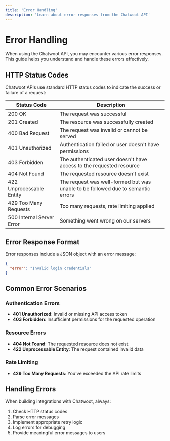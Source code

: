 ```yaml
---
title: 'Error Handling'
description: 'Learn about error responses from the Chatwoot API'
---
```


# Error Handling

When using the Chatwoot API, you may encounter various error responses. This guide helps you understand and handle these errors effectively.

## HTTP Status Codes

Chatwoot APIs use standard HTTP status codes to indicate the success or failure of a request:

| Status Code | Description |
|-------------|-------------|
| 200 OK | The request was successful |
| 201 Created | The resource was successfully created |
| 400 Bad Request | The request was invalid or cannot be served |
| 401 Unauthorized | Authentication failed or user doesn't have permissions |
| 403 Forbidden | The authenticated user doesn't have access to the requested resource |
| 404 Not Found | The requested resource doesn't exist |
| 422 Unprocessable Entity | The request was well-formed but was unable to be followed due to semantic errors |
| 429 Too Many Requests | Too many requests, rate limiting applied |
| 500 Internal Server Error | Something went wrong on our servers |

## Error Response Format

Error responses include a JSON object with an error message:

```json
{
  "error": "Invalid login credentials"
}
```

## Common Error Scenarios

### Authentication Errors

- **401 Unauthorized**: Invalid or missing API access token
- **403 Forbidden**: Insufficient permissions for the requested operation

### Resource Errors

- **404 Not Found**: The requested resource does not exist
- **422 Unprocessable Entity**: The request contained invalid data

### Rate Limiting

- **429 Too Many Requests**: You've exceeded the API rate limits

## Handling Errors

When building integrations with Chatwoot, always:

1. Check HTTP status codes
2. Parse error messages
3. Implement appropriate retry logic
4. Log errors for debugging
5. Provide meaningful error messages to users 
